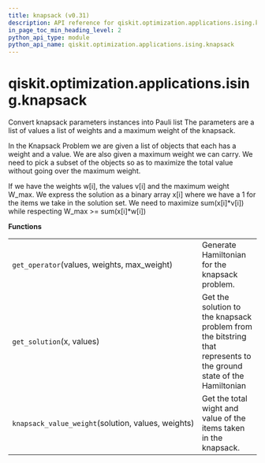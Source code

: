 ```yaml
---
title: knapsack (v0.31)
description: API reference for qiskit.optimization.applications.ising.knapsack in qiskit v0.31
in_page_toc_min_heading_level: 2
python_api_type: module
python_api_name: qiskit.optimization.applications.ising.knapsack
---
```


<span id="module-qiskit.optimization.applications.ising.knapsack" />

<span id="qiskit-optimization-applications-ising-knapsack" />

# qiskit.optimization.applications.ising.knapsack

Convert knapsack parameters instances into Pauli list The parameters are a list of values a list of weights and a maximum weight of the knapsack.

In the Knapsack Problem we are given a list of objects that each has a weight and a value. We are also given a maximum weight we can carry. We need to pick a subset of the objects so as to maximize the total value without going over the maximum weight.

If we have the weights w\[i], the values v\[i] and the maximum weight W\_max. We express the solution as a binary array x\[i] where we have a 1 for the items we take in the solution set. We need to maximize sum(x\[i]\*v\[i]) while respecting W\_max >= sum(x\[i]\*w\[i])

**Functions**

|                                                    |                                                                                                                    |
| -------------------------------------------------- | ------------------------------------------------------------------------------------------------------------------ |
| `get_operator`(values, weights, max\_weight)       | Generate Hamiltonian for the knapsack problem.                                                                     |
| `get_solution`(x, values)                          | Get the solution to the knapsack problem from the bitstring that represents to the ground state of the Hamiltonian |
| `knapsack_value_weight`(solution, values, weights) | Get the total wight and value of the items taken in the knapsack.                                                  |


